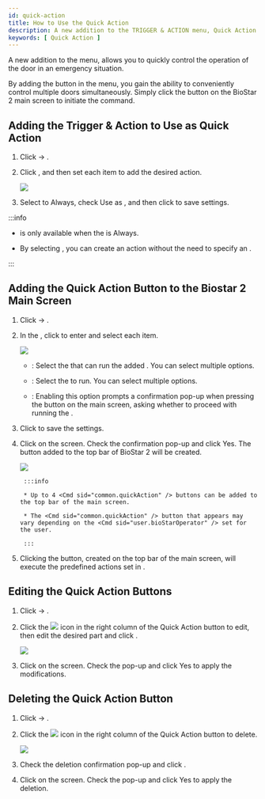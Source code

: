 ```yaml
---
id: quick-action
title: How to Use the Quick Action
description: A new addition to the TRIGGER & ACTION menu, Quick Action allows you to quickly control the operation of the door in an emergency situation.
keywords: [ Quick Action ]
---
```


A new addition to the <Cmd sid="common.triggerAndAction" /> menu, <Cmd sid="common.quickAction" /> allows you to quickly control the operation of the door in an emergency situation.

By adding the <Cmd sid="common.quickAction" /> button in the <Cmd sid="common.customInterface" /> menu, you gain the ability to conveniently control multiple doors simultaneously. Simply click the <Cmd sid="common.quickAction" /> button on the BioStar 2 main screen to initiate the command.

## Adding the Trigger & Action to Use as Quick Action

1. Click <Cmd sid="common.setting" /> → <Cmd sid="common.triggerAndAction" />.

1. Click <Cmd sid="button.func.addTriggerAndAction" />, and then set each item to add the desired action.

    <Image src='/img/biostar-295-trigger-action.png' caption />

1. Select <Cmd sid="triggerAction.schedule" /> to <Cmd>Always</Cmd>, check Use as <Cmd sid="triggerAction.quickAction" />, and then click <Cmd sid="button.apply" /> to save settings.

:::info

* <Cmd sid="common.quickAction" /> is only available when the <Cmd sid="triggerAction.schedule" /> is <Cmd>Always</Cmd>.

* By selecting <Cmd sid="triggerAction.quickAction" />, you can create an action without the need to specify an <Cmd sid="setting.triggerAction.event" />.

:::

## Adding the Quick Action Button to the Biostar 2 Main Screen

1. Click <Cmd sid="common.setting" /> → <Cmd sid="common.customInterface" />.

1. In the <Cmd sid="common.quickActionLayout" />, click <Cmd sid="button.plusAdd" /> to enter and select each item.

    <Image src='/img/biostar-295-add-new-quick-action.png' className='none' caption />

    * <Cmd sid="settings.customInterface.quickAction.operatorLevel" />: Select the <Cmd sid="settings.customInterface.quickAction.operatorLevel" /> that can run the added <Cmd sid="common.quickAction" />. You can select multiple options.

    * <Cmd sid="settings.customInterface.quickAction.triggerAction" />: Select the <Cmd sid="settings.customInterface.quickAction.triggerAction" /> to run. You can select multiple options.

    * <Cmd sid="settings.customInterface.quickAction.confirmBeforeRun" />: Enabling this option prompts a confirmation pop-up when pressing the <Cmd sid="common.quickAction" /> button on the main screen, asking whether to proceed with running the <Cmd sid="common.quickAction" />.

1. Click <Cmd sid="button.apply" /> to save the settings.

1. Click <Cmd sid="button.apply" /> on the <Cmd sid="common.customInterface" /> screen. Check the confirmation pop-up and click <Cmd>Yes</Cmd>. The <Cmd sid="common.quickAction" /> button added to the top bar of BioStar 2 will be created.

    <Image src='/img/biostar-295-quick-action-top-bar.png' className='none' caption />

		:::info

		* Up to 4 <Cmd sid="common.quickAction" /> buttons can be added to the top bar of the main screen.

		* The <Cmd sid="common.quickAction" /> button that appears may vary depending on the <Cmd sid="user.bioStarOperator" /> set for the user.

		:::

1. Clicking the <Cmd sid="common.quickAction" /> button, created on the top bar of the main screen, will execute the predefined actions set in <Cmd sid="common.triggerAndAction" />.

## Editing the Quick Action Buttons

1. Click <Cmd sid="common.setting" /> → <Cmd sid="common.customInterface" />.

1. Click the <Image src='/img/common/ico-quick-action-button-edit.png' ico alone /> icon in the right column of the Quick Action button to edit, then edit the desired part and click <Cmd sid="button.apply" />.

    <Image src='/img/biostar-295-custom-interface.png' caption />

1. Click <Cmd sid="button.apply" /> on the <Cmd sid="common.customInterface" /> screen. Check the pop-up and click <Cmd>Yes</Cmd> to apply the modifications.

## Deleting the Quick Action Button

1. Click <Cmd sid="common.setting" /> → <Cmd sid="common.customInterface" />.

1. Click the <Image src='/img/common/ico-quick-action-button-del.png' ico alone /> icon in the right column of the Quick Action button to delete.

    <Image src='/img/biostar-295-quick action-del.png' className='none' caption />

1. Check the deletion confirmation pop-up and click <Cmd sid="button.yes" />.

1. Click <Cmd sid="button.apply" /> on the <Cmd sid="common.customInterface" /> screen. Check the pop-up and click <Cmd>Yes</Cmd> to apply the deletion.